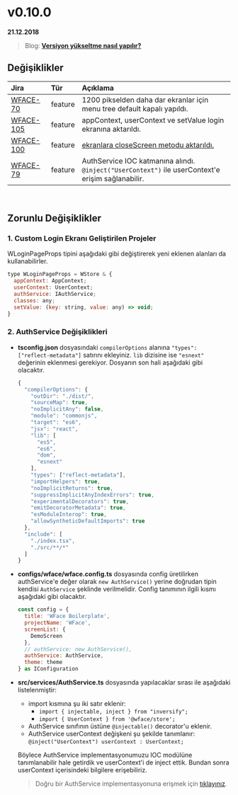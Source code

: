 
# v0.10.0

**21.12.2018**

> Blog: [__Versiyon yükseltme nasıl yapılır?__](./#/blog/how-to-version-upgrade)

## Değişiklikler

| Jira                                                        | Tür           | Açıklama                                                                                          |
|:------------------------------------------------------------|:--------------|:--------------------------------------------------------------------------------------------------|
| [WFACE-70](https://jira.digiturk.com.tr/browse/WFACE-70)    | feature       | 1200 pikselden daha dar ekranlar için menu tree default kapalı yapıldı.                           |
| [WFACE-105](https://jira.digiturk.com.tr/browse/WFACE-105)  | feature       | appContext, userContext ve setValue login ekranına aktarıldı.                                     |
| [WFACE-100](https://jira.digiturk.com.tr/browse/WFACE-100)  | feature       | [ekranlara closeScreen metodu aktarıldı.](/#/blog/open-close-screen)                              |
| [WFACE-79](https://jira.digiturk.com.tr/browse/WFACE-79)    | feature       | AuthService IOC katmanına alındı. `@inject("UserContext")` ile userContext'e erişim sağlanabilir. |

<br/>

## Zorunlu Değişiklikler

### 1. Custom Login Ekranı Geliştirilen Projeler 

WLoginPageProps tipini aşağıdaki gibi değiştirerek yeni eklenen alanları da kullanabilirler. 

```javascript
type WLoginPageProps = WStore & {
  appContext: AppContext;
  userContext: UserContext;
  authService: IAuthService;
  classes: any;
  setValue: (key: string, value: any) => void;
}
```

### 2. AuthService Değişiklikleri
  - __tsconfig.json__ dosyasındaki `compilerOptions` alanına `"types": ["reflect-metadata"]`
    satırını ekleyiniz. `lib` dizisine ise `"esnext"` değerinin eklenmesi gerekiyor. Dosyanın son hali aşağıdaki gibi olacaktır. 
    ```javascript
    {
      "compilerOptions": {
        "outDir": "./dist/",
        "sourceMap": true,
        "noImplicitAny": false,
        "module": "commonjs",
        "target": "es6",
        "jsx": "react",
        "lib": [
          "es5",
          "es6",
          "dom",
          "esnext"
        ],
        "types": ["reflect-metadata"],
        "importHelpers": true,
        "noImplicitReturns": true,
        "suppressImplicitAnyIndexErrors": true,
        "experimentalDecorators": true,
        "emitDecoratorMetadata": true,
        "esModuleInterop": true,
        "allowSyntheticDefaultImports": true
      },
      "include": [
        "./index.tsx",
        "./src/**/*"
      ]
    }
    ```
  - __configs/wface/wface.config.ts__ dosyasında config üretilirken authService'e değer olarak `new AuthService()` yerine
    doğrudan tipin kendisi `AuthService` şeklinde verilmelidir. Config tanımının ilgili kısmı aşağıdaki gibi olacaktır. 
    ```javascript
    const config = {
      title: 'WFace Boilerplate',
      projectName: 'WFace',  
      screenList: { 
        DemoScreen
      },
      // authService: new AuthService(),
      authService: AuthService,
      theme: theme
    } as IConfiguration
    ```
  - __src/services/AuthService.ts__ dosyasında yapılacaklar sırası ile aşağıdaki listelenmiştir:
    - import kısmına şu iki satır eklenir: 
      - `import { injectable, inject } from "inversify";`
      - `import { UserContext } from '@wface/store';`
    - AuthService sınıfının üstüne `@injectable()` decorator'u eklenir.
    - AuthService userContext değişkeni şu şekilde tanımlanır: `@inject("UserContext") userContext : UserContext;`

    Böylece AuthService implementasyonumuzu IOC modülüne tanımlanabilir hale getirdik ve userContext'i de inject ettik. 
    Bundan sonra userContext içerisindeki bilgilere erişebiliriz. 
    
    > Doğru bir AuthService implementasyonuna erişmek için [tıklayınız](https://bitbucket.digiturk.com.tr/projects/ITDEV/repos/wface/browse/packages/wface/src/services/AuthService.ts).
